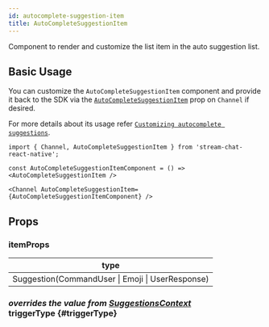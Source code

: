 ```yaml
---
id: autocomplete-suggestion-item
title: AutoCompleteSuggestionItem
---
```



Component to render and customize the list item in the auto suggestion list.

## Basic Usage

You can customize the `AutoCompleteSuggestionItem` component and provide it back to the SDK via the [`AutoCompleteSuggestionItem`](../core-components/channel.mdx#AutoCompleteSuggestionItem) prop on `Channel` if desired.

For more details about its usage refer [`Customizing autocomplete suggestions`](../guides/auto_complete_suggestion_list_customizations.mdx).

```tsx
import { Channel, AutoCompleteSuggestionItem } from 'stream-chat-react-native';

const AutoCompleteSuggestionItemComponent = () => <AutoCompleteSuggestionItem />

<Channel AutoCompleteSuggestionItem={AutoCompleteSuggestionItemComponent} />
```

## Props

### itemProps

| type                                             |
| ------------------------------------------------ |
| Suggestion(CommandUser \| Emoji \| UserResponse) |

### <div class="label description">_overrides the value from [SuggestionsContext](../contexts/suggestions_context.mdx#triggertype)_</div> triggerType {#triggerType}

<TriggerType />
